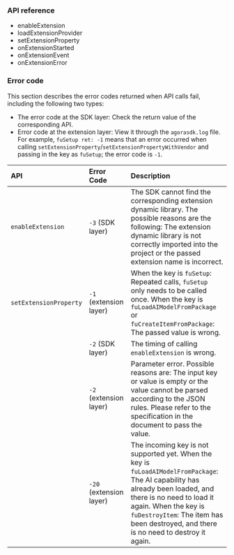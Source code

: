 <PlatformWrapper platform="flutter">

### API reference

* <Link to="{{Global.API_REF_FLUTTER_ROOT}}/class_irtcengine.html#api_irtcengine_enableextension">enableExtension</Link>

* <Link to="{{Global.API_REF_FLUTTER_ROOT}}/class_irtcengine.html#api_irtcengine_loadextensionprovider">loadExtensionProvider</Link>

* <Link to="{{Global.API_REF_FLUTTER_ROOT}}/class_irtcengine.html#api_irtcengine_setextensionproperty">setExtensionProperty</Link>

* <Link to="{{Global.API_REF_FLUTTER_ROOT}}/class_irtcengineeventhandler.html#callback_irtcengineeventhandler_onextensionstarted">onExtensionStarted</Link>

* <Link to="{{Global.API_REF_FLUTTER_ROOT}}/class_irtcengineeventhandler.html#callback_irtcengineeventhandler_onextensionevent">onExtensionEvent</Link>

* <Link to="{{Global.API_REF_FLUTTER_ROOT}}/class_irtcengineeventhandler.html#callback_irtcengineeventhandler_onextensionerror">onExtensionError</Link>

### Error code

This section describes the error codes returned when API calls fail, including the following two types:

- The error code at the SDK layer: Check the return value of the corresponding API.
- Error code at the extension layer: View it through the `agorasdk.log` file. For example, `fuSetup ret: -1` means that an error occurred when
calling `setExtensionProperty`/`setExtensionPropertyWithVendor` and passing in the key as `fuSetup`; the error code is `-1`.

| API | Error Code | Description |
| :------------------------------------------------------- | :------------- | :------------------------------------------------------------ |
| `enableExtension`| `-3` (SDK layer) | The SDK cannot find the corresponding extension dynamic library. The possible reasons are the following: The extension dynamic library is not correctly imported into the project or the passed extension name is incorrect. |
| `setExtensionProperty`| `-1` (extension layer) |When the key is `fuSetup`: Repeated calls, `fuSetup` only needs to be called once. When the key is `fuLoadAIModelFromPackage` or `fuCreateItemFromPackage`: The passed value is wrong. |
| | `-2` (SDK layer) | The timing of calling `enableExtension` is wrong. |
| | `-2` (extension layer) | Parameter error. Possible reasons are: The input key or value is empty or the value cannot be parsed according to the JSON rules. Please refer to the specification in the document to pass the value. |
| | `-20` (extension layer) | The incoming key is not supported yet. When the key is `fuLoadAIModelFromPackage`: The AI capability has already been loaded, and there is no need to load it again. When the key is `fuDestroyItem`: The item has been destroyed, and there is no need to destroy it again. |



</PlatformWrapper>